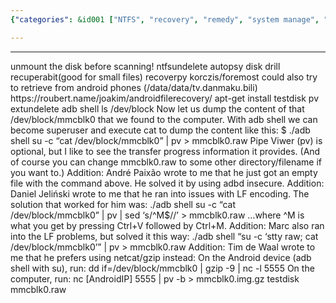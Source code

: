 ```yaml
---
{"categories": &id001 ["NTFS", "recovery", "remedy", "system manage", "undelete"], "category": "NTFS Recovery Tools", "date": "2022-07-17 19:09:33", "description": "This article discusses NTFS recovery tools for retrieving bilibili cookies from AutoUP and emphasizes the importance of unmounting the disk before scanning. It provides various methods, including using adb shell commands with pv or netcat/gzip, and mentions solutions to LF encoding issues.", "tags": *id001, "title": "NTFS recovery tool for bilibili cookie under AutoUP"}

---
```


------
unmount the disk before scanning!
ntfsundelete
autopsy
disk drill
recuperabit(good for small files)
recoverpy
korczis/foremost
could also try to retrieve from android phones (/data/data/tv.danmaku.bili)
https://roubert.name/joakim/androidfilerecovery/
apt-get install testdisk pv extundelete
adb shell ls /dev/block
Now let us dump the content of that /dev/block/mmcblk0 that we found to the computer. With adb shell we can become superuser and execute cat to dump the content like this:
$ ./adb shell su -c "cat /dev/block/mmcblk0" | pv > mmcblk0.raw
Pipe Viwer (pv) is optional, but I like to see the transfer progress information it provides.
(And of course you can change mmcblk0.raw to some other directory/filename if you want to.)
Addition: André Paixão wrote to me that he just got an empty file with the command above. He solved it by using adbd insecure.
Addition: Daniel Jeliński wrote to me that he ran into issues with LF encoding. The solution that worked for him was:
./adb shell su -c "cat /dev/block/mmcblk0" | pv | sed 's/^M$//' > mmcblk0.raw
...where ^M is what you get by pressing Ctrl+V followed by Ctrl+M.
Addition: Marc also ran into the LF problems, but solved it this way:
./adb shell "su -c 'stty raw; cat /dev/block/mmcblk0'" | pv > mmcblk0.raw
Addition: Tim de Waal wrote to me that he prefers using netcat/gzip instead:
On the Android device (adb shell with su), run:
dd if=/dev/block/mmcblk0 | gzip -9 | nc -l 5555
On the computer, run:
nc [AndroidIP] 5555 | pv -b > mmcblk0.img.gz
testdisk mmcblk0.raw
